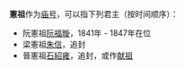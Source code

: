 '''憲祖'''作为[[庙号|庙号]]，可以指下列君主（按时间顺序）：
* 阮憲祖[[紹治帝|阮福暶]]，1841年 - 1847年在位   
* 梁憲祖[[朱信|朱信]]，追封
* 晉憲祖[[石紹雍|石紹雍]]，追封，或作[[献祖|献祖]]

{{disambig|cat=庙号消歧义}}